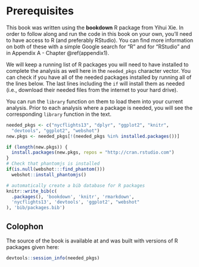 # Prerequisites {#prereqs}

This book was written using the **bookdown** R package from Yihui Xie.  In order to follow along and run the code in this book on your own, you'll need to have access to R (and preferably RStudio).  You can find more information on both of these with a simple Google search for "R" and for "RStudio" and in Appendix A - Chapter \@ref(appendix1).

We will keep a running list of R packages you will need to have installed to complete the analysis as well here in the `needed_pkgs` character vector.  You can check if you have all of the needed packages installed by running all of the lines below.  The last lines including the `if` will install them as needed (i.e., download their needed files from the internet to your hard drive).

You can run the `library` function on them to load them into your current analysis.  Prior to each analysis where a package is needed, you will see the corresponding `library` function in the text.

```r
needed_pkgs <- c("nycflights13", "dplyr", "ggplot2", "knitr", 
  "devtools", "ggplot2", "webshot")
new.pkgs <- needed_pkgs[!(needed_pkgs %in% installed.packages())]

if (length(new.pkgs)) {
  install.packages(new.pkgs, repos = "http://cran.rstudio.com")
}
# Check that phantomjs is installed
if(is.null(webshot:::find_phantom()))
  webshot::install_phantomjs()
```

<!--
The `printr` package is useful for outputting help files directly into our book and also looking at R output in a clean way.  We, thus, need to load the packages via the `library` function:

```r
#library(printr)
```
-->

```r
# automatically create a bib database for R packages
knitr::write_bib(c(
  .packages(), 'bookdown', 'knitr', 'rmarkdown', 
  'nycflights13', 'devtools', 'ggplot2', "webshot"
), 'bib/packages.bib')
```

## Colophon

The source of the book is available at <UPDATE THIS> and was built with versions of R packages given here:

```r
devtools::session_info(needed_pkgs)
```

